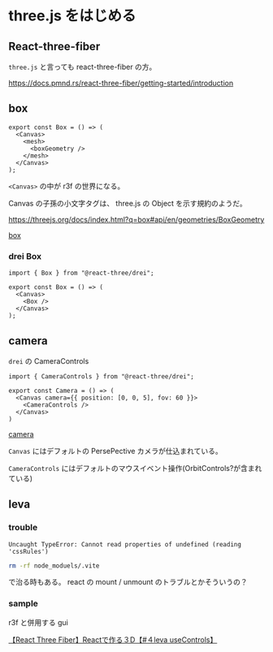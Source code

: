 
<Meta title="r3f/index" />

# three.js をはじめる

## React-three-fiber 

`three.js` と言っても react-three-fiber の方。

https://docs.pmnd.rs/react-three-fiber/getting-started/introduction

## box

```tsx
export const Box = () => (
  <Canvas>
    <mesh>
      <boxGeometry />
    </mesh>
  </Canvas>
);
```

`<Canvas>` の中が r3f の世界になる。

Canvas の子孫の小文字タグは、 
three.js の Object を示す規約のようだ。

https://threejs.org/docs/index.html?q=box#api/en/geometries/BoxGeometry

[box](?story=r3f--box)

### drei Box

```tsx
import { Box } from "@react-three/drei";

export const Box = () => (
  <Canvas>
    <Box />
  </Canvas>
);
```

## camera

`drei` の CameraControls

```tsx
import { CameraControls } from "@react-three/drei";

export const Camera = () => (
  <Canvas camera={{ position: [0, 0, 5], fov: 60 }}>
    <CameraControls />
  </Canvas>
)
```

[camera](?story=r3f--camera)

`Canvas` にはデフォルトの PersePective カメラが仕込まれている。

`CameraControls` にはデフォルトのマウスイベント操作(OrbitControls?が含まれている)

## leva

### trouble

```
Uncaught TypeError: Cannot read properties of undefined (reading 'cssRules')
```

```sh
rm -rf node_moduels/.vite
```

で治る時もある。
react の mount / unmount のトラブルとかそういうの？

### sample

r3f と併用する gui

[【React Three Fiber】Reactで作る３D【#４leva useControls】](https://zenn.dev/web_life_ch/articles/4bf90c3388e176)

